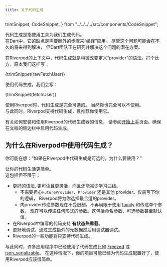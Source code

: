 ```yaml
---
title: 关于代码生成
---
```


  trimSnippet,
  CodeSnippet,
} from "../../../../src/components/CodeSnippet";

代码生成是指使用工具为我们生成代码。   
在Dart中，它的缺点是需要额外的步骤来“编译”应用。
尽管这个问题可能会在不久的将来得到解决，
但Dart团队正在研究并解决这个问题的潜在方案。

在Riverpod的上下文中，代码生成就是稍微改变定义“provider”的语法。打个比方，原本我们这样写：

<CodeBlock language="dart">{trimSnippet(rawFetchUser)}</CodeBlock>

使用代码生成，我们会写：

<CodeBlock language="dart">{trimSnippet(fetchUser)}</CodeBlock>

使用Riverpod时，代码生成是完全可选的。 当然你也完全可以不使用。  
与此同时，Riverpod支持代码生成，且推荐你使用它。

有关如何安装和使用Riverpod的代码生成器的信息，
请参阅[开始上手](./getting_started)页面。确保在文档的侧边栏中启用代码生成。

## 为什么在Riverpod中使用代码生成？

你可能在想：“如果在Riverpod中代码生成是可选的，为什么要使用？”

让你的代码生活更简单。  
这包括但不限于：

- 更好的语法, 更可读且更灵活，而且还能减少学习曲线。
  - 不需要担心`FutureProvider`、`Provider` 还是其他 provider。仅需写下你的逻辑，
    Riverpod将为你选择最合适的provider。
  - 向provider传递参数现在不受限制。不再局限于使用 [family](./concepts/modifiers/family) 和传递单个参数，
    现在可以传递任何形式的参数。这包括命名参数、可选参数甚至默认值。
- 在Riverpod中编写的代码支持 **有状态热重载**。
- 更好地调试，通过生成额外的元数据然后用调试器调试。
- Riverpod的一些功能将只支持代码生成。

与此同时，许多应用程序中已经使用了代码生成比如 [Freezed](https://pub.dev/packages/freezed) 或 [json_serializable](https://pub.dev/packages/json_serializable)。
在这种情况下，你的项目可能已经为代码生成配置好了，使用Riverpod应该很简单。

[hookwidget]: https://pub.dev/documentation/flutter_hooks/latest/flutter_hooks/HookWidget-class.html
[statefulwidget]: https://api.flutter.dev/flutter/widgets/StatefulWidget-class.html
[riverpod]: https://github.com/rrousselgit/riverpod
[hooks_riverpod]: https://pub.dev/packages/hooks_riverpod
[flutter_riverpod]: https://pub.dev/packages/flutter_riverpod
[flutter_hooks]: https://github.com/rrousselGit/flutter_hooks
